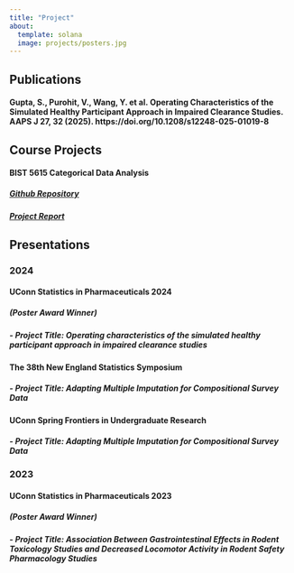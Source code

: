 ```yaml
---
title: "Project"
about:
  template: solana
  image: projects/posters.jpg
---
```


## Publications
#### **Gupta, S.**, Purohit, V., Wang, Y. et al. Operating Characteristics of the Simulated Healthy Participant Approach in Impaired Clearance Studies. AAPS J 27, 32 (2025). https://doi.org/10.1208/s12248-025-01019-8

## Course Projects

#### BIST 5615 Categorical Data Analysis
##### [Github Repository](https://github.com/Sana-Gupta3/bist5615)
##### [Project Report](projects/BIST_Project_Report-2.pdf)

## Presentations

### 2024

#### **UConn Statistics in Pharmaceuticals 2024**
##### **(Poster Award Winner)**
##### - **Project Title**: Operating characteristics of the simulated healthy participant approach in impaired clearance studies

#### **The 38th New England Statistics Symposium**
##### - **Project Title**: Adapting Multiple Imputation for Compositional Survey Data

#### **UConn Spring Frontiers in Undergraduate Research**
##### - **Project Title**: Adapting Multiple Imputation for Compositional Survey Data

### 2023

#### **UConn Statistics in Pharmaceuticals 2023**
##### **(Poster Award Winner)**
##### - **Project Title**: Association Between Gastrointestinal Effects in Rodent Toxicology Studies and Decreased Locomotor Activity in Rodent Safety Pharmacology Studies